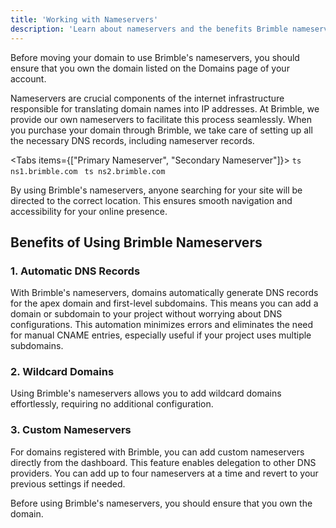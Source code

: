 ```yaml
---
title: 'Working with Nameservers'
description: 'Learn about nameservers and the benefits Brimble nameservers provide.'
---
```



<Callout>
Before moving your domain to use Brimble's nameservers, you should ensure that you own the domain listed on the Domains page of your account.
</Callout>

Nameservers are crucial components of the internet infrastructure responsible for translating domain names into IP addresses. At Brimble, we provide our own nameservers to facilitate this process seamlessly. When you purchase your domain through Brimble, we take care of setting up all the necessary DNS records, including nameserver records.

<Tabs items={["Primary Nameserver", "Secondary Nameserver"]}>
  <Tab title="Primary Nameserver">
    ```ts
    ns1.brimble.com
    ```
  </Tab>
  <Tab title="Secondary Nameserver">
    ```ts
    ns2.brimble.com
    ```
  </Tab>
</Tabs>

By using Brimble's nameservers, anyone searching for your site will be directed to the correct location. This ensures smooth navigation and accessibility for your online presence.

## Benefits of Using Brimble Nameservers

### 1. Automatic DNS Records
With Brimble's nameservers, domains automatically generate DNS records for the apex domain and first-level subdomains. This means you can add a domain or subdomain to your project without worrying about DNS configurations. This automation minimizes errors and eliminates the need for manual CNAME entries, especially useful if your project uses multiple subdomains.

### 2. Wildcard Domains
Using Brimble's nameservers allows you to add wildcard domains effortlessly, requiring no additional configuration.

### 3. Custom Nameservers
For domains registered with Brimble, you can add custom nameservers directly from the dashboard. This feature enables delegation to other DNS providers. You can add up to four nameservers at a time and revert to your previous settings if needed.

<Callout>
Before using Brimble's nameservers, you should ensure that you own the domain.
</Callout>
